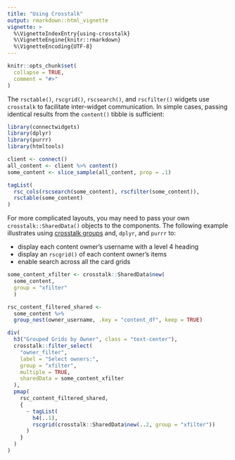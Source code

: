 ```yaml
---
title: "Using Crosstalk"
output: rmarkdown::html_vignette
vignette: >
  %\VignetteIndexEntry{using-crosstalk}
  %\VignetteEngine{knitr::rmarkdown}
  %\VignetteEncoding{UTF-8}
---
```


```r
knitr::opts_chunk$set(
  collapse = TRUE,
  comment = "#>"
)
```

The `rsctable()`, `rscgrid()`, `rscsearch()`, and `rscfilter()`  widgets use
`crosstalk` to facilitate inter-widget communication. In simple cases, passing
identical results from the `content()` tibble is sufficient:

```r
library(connectwidgets)
library(dplyr)
library(purrr)
library(htmltools)

client <- connect()
all_content <- client %>% content()
some_content <- slice_sample(all_content, prop = .1)

tagList(
  rsc_cols(rscsearch(some_content), rscfilter(some_content)),
  rsctable(some_content)
)
```

For more complicated layouts, you may need to pass your own `crosstalk::SharedData()`
objects to the components.
The following example illustrates using [crosstalk groups](https://rstudio.github.io/crosstalk/using.html#grouping)
and, `dplyr`, and `purrr` to:

- display each content owner's username with a level 4 heading
- display an `rscgrid()` of each content owner's items
- enable search across all the card grids


```r
some_content_xfilter <- crosstalk::SharedData$new(
  some_content,
  group = "xfilter"
  )

rsc_content_filtered_shared <-
  some_content %>%
  group_nest(owner_username, .key = "content_df", keep = TRUE)

div(
  h3("Grouped Grids by Owner", class = "text-center"),
  crosstalk::filter_select(
    "owner_filter",
    label = "Select owners:",
    group = "xfilter",
    multiple = TRUE,
    sharedData = some_content_xfilter
  ),
  pmap(
    rsc_content_filtered_shared,
    {
      ~ tagList(
        h4(..1),
        rscgrid(crosstalk::SharedData$new(..2, group = "xfilter"))
      )
    }
  )
)
```


